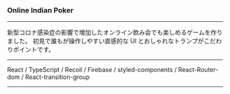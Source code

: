 
### Online Indian Poker

---

新型コロナ感染症の影響で増加したオンライン飲み会でも楽しめるゲームを作りました。 初見で誰もが操作しやすい直感的な UI とおしゃれなトランプがこだわりポイントです。

---

React / TypeScript / Recoil / Firebase / styled-components / React-Router-dom / React-transition-group

---

